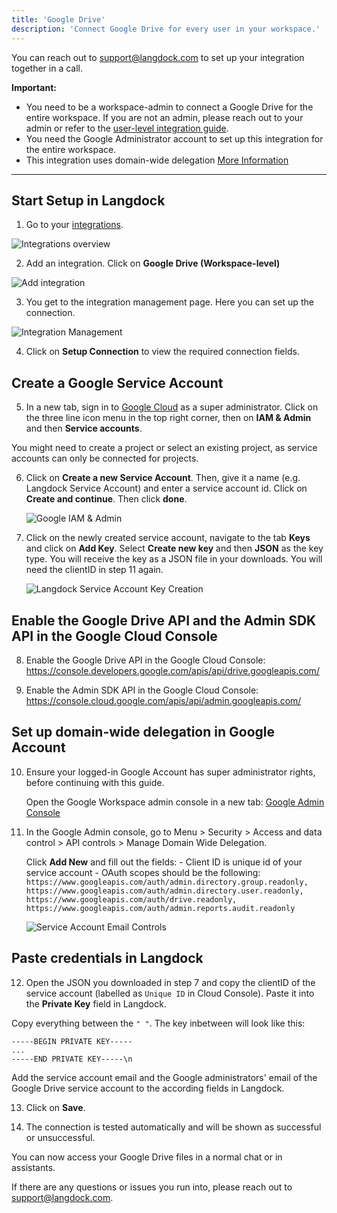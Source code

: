 ```yaml
---
title: 'Google Drive'
description: 'Connect Google Drive for every user in your workspace.'
---
```

You can reach out to support@langdock.com to set up your integration together in a call.

**Important:**
- You need to be a workspace-admin to connect a Google Drive for the entire workspace. If you are not an admin, please reach out to your admin or refer to the [user-level integration guide](/product/integrations/oauth).
- You need the Google Administrator account to set up this integration for the entire workspace.
- This integration uses domain-wide delegation [More Information](https://support.google.com/a/answer/162106?hl=en#zippy=%2Cview-edit-or-delete-clients-and-scopes)


-----------

## Start Setup in Langdock

1. Go to your [integrations](https://app.langdock.com/integrations).
<img src="/images/new-integration-1.png" alt="Integrations overview" />


2. Add an integration. Click on **Google Drive (Workspace-level)**
<img src="/images/new-integration-2.png" alt="Add integration" />

3. You get to the integration management page. Here you can set up the connection.
<img src="/images/new-integration-4.png" alt="Integration Management" />

4. Click on **Setup Connection** to view the required connection fields.

## Create a Google Service Account

5. In a new tab, sign in to [Google Cloud](https://console.developers.google.com/) as a super administrator. Click on the three line icon menu in the top right corner, then on  **IAM & Admin** and then **Service accounts**. 
    
<info>You might need to create a project or select an existing project, as service accounts can only be connected for projects.</info>

6. Click on **Create a new Service Account**. Then, give it a name (e.g. Langdock Service Account) and enter a service account id. Click on **Create and continue**. Then click **done**.

    <img src="/images/drive-service-account-1.png" alt="Google IAM & Admin" />

7. Click on the newly created service account, navigate to the tab **Keys** and click on **Add Key**. Select **Create new key** and then **JSON** as the key type. You will receive the key as a JSON file in your downloads. You will need the clientID in step 11 again.

    <img src="/images/drive-service-account-4.png" alt="Langdock Service Account Key Creation" />


## Enable the Google Drive API and the Admin SDK API in the Google Cloud Console

8. Enable the Google Drive API in the Google Cloud Console: https://console.developers.google.com/apis/api/drive.googleapis.com/

9. Enable the Admin SDK API in the Google Cloud Console: https://console.cloud.google.com/apis/api/admin.googleapis.com/

## Set up domain-wide delegation in Google Account

10. Ensure your logged-in Google Account has super administrator rights, before continuing with this guide.
    
    Open the Google Workspace admin console in a new tab: [Google Admin Console](https://admin.google.com/)

11. In the Google Admin console, go to Menu > Security > Access and data control > API controls > Manage Domain Wide Delegation.
    
    Click **Add New** and fill out the fields:
        - Client ID is unique id of your service account
        - OAuth scopes should be the following: ```https://www.googleapis.com/auth/admin.directory.group.readonly, https://www.googleapis.com/auth/admin.directory.user.readonly, https://www.googleapis.com/auth/drive.readonly, https://www.googleapis.com/auth/admin.reports.audit.readonly```

    <img src="/images/drive-service-account-6.png" alt="Service Account Email Controls" />

## Paste credentials in Langdock

12. Open the JSON you downloaded in step 7 and copy the clientID of the service account (labelled as `Unique ID` in Cloud Console). Paste it into the **Private Key** field in Langdock.

Copy everything between the `" "`. The key inbetween will look like this:
```
-----BEGIN PRIVATE KEY-----
...
-----END PRIVATE KEY-----\n
```

Add the service account email and the Google administrators' email of the Google Drive service account to the according fields in Langdock.

13. Click on **Save**.

14. The connection is tested automatically and will be shown as successful or unsuccessful.

You can now access your Google Drive files in a normal chat or in assistants.

If there are any questions or issues you run into, please reach out to support@langdock.com.